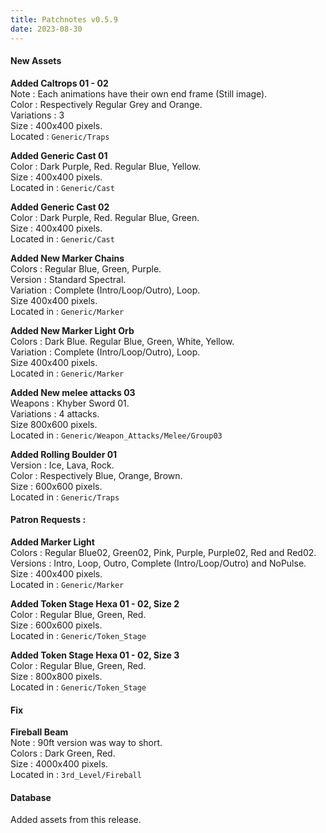 ```yaml
---
title: Patchnotes v0.5.9
date: 2023-08-30
---
```


#### New Assets

**Added Caltrops 01 - 02**  
Note : Each animations have their own end frame (Still image).  
Color : Respectively Regular Grey and Orange.  
Variations : 3  
Size : 400x400 pixels.  
Located : ``Generic/Traps`` 

**Added Generic Cast 01**  
Color : Dark Purple, Red. Regular Blue, Yellow.  
Size : 400x400 pixels.  
Located in : ``Generic/Cast``

**Added Generic Cast 02**  
Color : Dark Purple, Red. Regular Blue, Green.  
Size : 400x400 pixels.  
Located in : ``Generic/Cast``

**Added New Marker Chains**  
Colors : Regular Blue, Green, Purple.  
Version : Standard Spectral.  
Variation : Complete (Intro/Loop/Outro), Loop.  
Size 400x400 pixels.  
Located in : ``Generic/Marker``  

**Added New Marker Light Orb**  
Colors : Dark Blue. Regular Blue, Green, White, Yellow.  
Variation : Complete (Intro/Loop/Outro), Loop.  
Size 400x400 pixels.  
Located in : ``Generic/Marker``

**Added New melee attacks 03**  
Weapons : Khyber Sword 01.  
Variations : 4 attacks.  
Size 800x600 pixels.  
Located in : ``Generic/Weapon_Attacks/Melee/Group03``

**Added Rolling Boulder 01**  
Version : Ice, Lava, Rock.  
Color : Respectively Blue, Orange, Brown.  
Size : 600x600 pixels.  
Located in : ``Generic/Traps``


#### Patron Requests :

**Added Marker Light**  
Colors : Regular Blue02, Green02, Pink, Purple, Purple02, Red and Red02.  
Versions : Intro, Loop, Outro, Complete (Intro/Loop/Outro) and NoPulse.  
Size : 400x400 pixels.  
Located in : ``Generic/Marker``

**Added Token Stage Hexa 01 - 02, Size 2**  
Color : Regular Blue, Green, Red.  
Size : 600x600 pixels.  
Located in : ``Generic/Token_Stage``

**Added Token Stage Hexa 01 - 02, Size 3**  
Color : Regular Blue, Green, Red.  
Size : 800x800 pixels.  
Located in : ``Generic/Token_Stage``


#### Fix

**Fireball Beam**  
Note : 90ft version was way to short.  
Colors : Dark Green, Red.  
Size : 4000x400 pixels.  
Located in : ``3rd_Level/Fireball``

#### Database

Added assets from this release.



